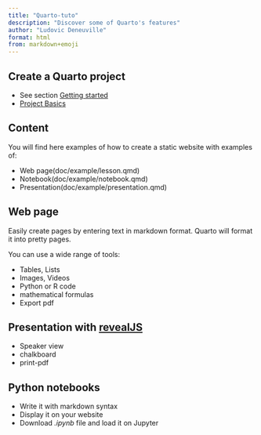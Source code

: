 ```yaml
---
title: "Quarto-tuto"
description: "Discover some of Quarto's features"
author: "Ludovic Deneuville"
format: html
from: markdown+emoji
---
```



## Create a Quarto project

- See section [Getting started](doc/create-website.qmd)
- [Project Basics](https://quarto.org/docs/projects/quarto-projects.html){.external target="_blank"}


## Content

You will find here examples of how to create a static website with examples of:

- Web page(doc/example/lesson.qmd)
- Notebook(doc/example/notebook.qmd)
- Presentation(doc/example/presentation.qmd)


## Web page

Easily create pages by entering text in markdown format. Quarto will format it into pretty pages.

You can use a wide range of tools:

- Tables, Lists
- Images, Videos
- Python or R code
- mathematical formulas
- Export pdf


## Presentation with [revealJS](https://quarto.org/docs/presentations/revealjs/){.external target="_blank"}

- Speaker view
- chalkboard
- print-pdf


## Python notebooks

- Write it with markdown syntax
- Display it on your website
- Download *.ipynb* file and load it on Jupyter



